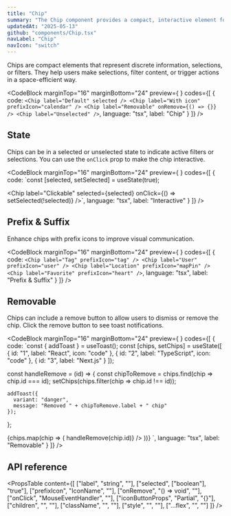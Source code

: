 ```yaml
---
title: "Chip"
summary: "The Chip component provides a compact, interactive element for displaying discrete information, selections, or filters."
updatedAt: "2025-05-13"
github: "components/Chip.tsx"
navLabel: "Chip"
navIcon: "switch"
---
```


Chips are compact elements that represent discrete information, selections, or filters. They help users make selections, filter content, or trigger actions in a space-efficient way.

<CodeBlock
  marginTop="16"
  marginBottom="24"
  preview={
    <BasicChipExample />
  }
  codes={[
    {
      code:
`<Chip label="Default" selected />
<Chip label="With icon" prefixIcon="calendar" />
<Chip label="Removable" onRemove={() => {}} />
<Chip label="Unselected" />`,
      language: "tsx",
      label: "Chip"
    }
  ]}
/>

## State

Chips can be in a selected or unselected state to indicate active filters or selections. You can use the `onClick` prop to make the chip interactive.

<CodeBlock
  marginTop="16"
  marginBottom="24"
  preview={
    <InteractiveChipExample />
  }
  codes={[
    {
      code:
`const [selected, setSelected] = useState<boolean>(true);

<Chip 
    label="Clickable" 
    selected={selected}
    onClick={() => setSelected(!selected)} 
/>`,
      language: "tsx",
      label: "Interactive"
    }
  ]}
/>

## Prefix & Suffix

Enhance chips with prefix icons to improve visual communication.

<CodeBlock
  marginTop="16"
  marginBottom="24"
  preview={
    <ChipWithIconsExample />
  }
  codes={[
    {
      code:
`<Chip label="Tag" prefixIcon="tag" />
<Chip label="User" prefixIcon="user" />
<Chip label="Location" prefixIcon="mapPin" />
<Chip label="Favorite" prefixIcon="heart" />`,
      language: "tsx",
      label: "Prefix & Suffix"
    }
  ]}
/>

## Removable

Chips can include a remove button to allow users to dismiss or remove the chip. Click the remove button to see toast notifications.

<CodeBlock
  marginTop="16"
  marginBottom="24"
  preview={
    <RemovableChipsExample />
  }
  codes={[
    {
      code:
`const { addToast } = useToast();
const [chips, setChips] = useState([
    { id: "1", label: "React", icon: "code" },
    { id: "2", label: "TypeScript", icon: "code" },
    { id: "3", label: "Next.js" }
]);

const handleRemove = (id) => {
    const chipToRemove = chips.find(chip => chip.id === id);
    setChips(chips.filter(chip => chip.id !== id));
    
    addToast({
      variant: "danger",
      message: "Removed " + chipToRemove.label + " chip"
    });
};

<Row gap="8" wrap>
    {chips.map(chip => (
      <Chip
        key={chip.id}
        label={chip.label}
        prefixIcon={chip.icon}
        onRemove={() => handleRemove(chip.id)}
      />
    ))}
</Row>`,
      language: "tsx",
      label: "Removable"
    }
  ]}
/>

## API reference

<PropsTable
  content={[
    ["label", "string", ""],
    ["selected", ["boolean"], "true"],
    ["prefixIcon", "IconName", ""],
    ["onRemove", "() => void", ""],
    ["onClick", "MouseEventHandler<HTMLDivElement>", ""],
    ["iconButtonProps", "Partial<IconButtonProps>", "{}"],
    ["children", "", ""],
    ["className", "", ""],
    ["style", "", ""],
    ["...flex", "", ""]
  ]}
/>